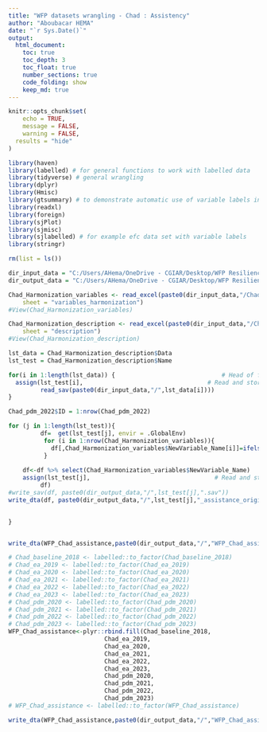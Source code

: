 ```yaml
---
title: "WFP datasets wrangling - Chad : Assistency"
author: "Aboubacar HEMA"
date: "`r Sys.Date()`"
output: 
  html_document:
    toc: true
    toc_depth: 3
    toc_float: true
    number_sections: true
    code_folding: show
    keep_md: true
---
```


```r
knitr::opts_chunk$set(
	echo = TRUE,
	message = FALSE,
	warning = FALSE,
  results = "hide"
)
```



```r
library(haven)
library(labelled) # for general functions to work with labelled data
library(tidyverse) # general wrangling
library(dplyr)
library(Hmisc)
library(gtsummary) # to demonstrate automatic use of variable labels in summary tables
library(readxl)
library(foreign)
library(sjPlot)
library(sjmisc)
library(sjlabelled) # for example efc data set with variable labels
library(stringr)
```



```r

rm(list = ls())
```

```r

dir_input_data = "C:/Users/AHema/OneDrive - CGIAR/Desktop/WFP Resilience dataset/data/input_data/Chad"
dir_output_data = "C:/Users/AHema/OneDrive - CGIAR/Desktop/WFP Resilience dataset/data/output_data/Chad"
```

```r

Chad_Harmonization_variables <- read_excel(paste0(dir_input_data,"/Chad_Harmonization_assistance.xlsx"), 
    sheet = "variables_harmonization")
#View(Chad_Harmonization_variables)

Chad_Harmonization_description <- read_excel(paste0(dir_input_data,"/Chad_Harmonization_assistance.xlsx"), 
    sheet = "description")
#View(Chad_Harmonization_description)
```

```r

lst_data = Chad_Harmonization_description$Data
lst_test = Chad_Harmonization_description$Name

for(i in 1:length(lst_data)) {                              # Head of for-loop
  assign(lst_test[i],                                   # Read and store data frames
         read_sav(paste0(dir_input_data,"/",lst_data[i])))
}

```

```r
Chad_pdm_2022$ID = 1:nrow(Chad_pdm_2022)
```


```r

for (j in 1:length(lst_test)){
         df=  get(lst_test[j], envir = .GlobalEnv)
          for (i in 1:nrow(Chad_Harmonization_variables)){
            df[,Chad_Harmonization_variables$NewVariable_Name[i]]=ifelse(is.na(Chad_Harmonization_variables[i,lst_test[j]]),NA,df[,Chad_Harmonization_variables[i,lst_test[j]][[1]]])
          }
    
    df<-df %>% select(Chad_Harmonization_variables$NewVariable_Name)
    assign(lst_test[j],                                   # Read and store data frames
         df)
#write_sav(df, paste0(dir_output_data,"/",lst_test[j],".sav"))
write_dta(df, paste0(dir_output_data,"/",lst_test[j],"_assistance_originalVars.dta"))
    

}



```

```r
write_dta(WFP_Chad_assistance,paste0(dir_output_data,"/","WFP_Chad_assistance_originalVars.dta"))
```




```r

# Chad_baseline_2018 <- labelled::to_factor(Chad_baseline_2018)
# Chad_ea_2019 <- labelled::to_factor(Chad_ea_2019)
# Chad_ea_2020 <- labelled::to_factor(Chad_ea_2020)
# Chad_ea_2021 <- labelled::to_factor(Chad_ea_2021)
# Chad_ea_2022 <- labelled::to_factor(Chad_ea_2022)
# Chad_ea_2023 <- labelled::to_factor(Chad_ea_2023)
# Chad_pdm_2020 <- labelled::to_factor(Chad_pdm_2020)
# Chad_pdm_2021 <- labelled::to_factor(Chad_pdm_2021)
# Chad_pdm_2022 <- labelled::to_factor(Chad_pdm_2022)
# Chad_pdm_2023 <- labelled::to_factor(Chad_pdm_2023)
WFP_Chad_assistance<-plyr::rbind.fill(Chad_baseline_2018,
                           Chad_ea_2019,
                           Chad_ea_2020,
                           Chad_ea_2021,
                           Chad_ea_2022,
                           Chad_ea_2023,
                           Chad_pdm_2020,
                           Chad_pdm_2021,
                           Chad_pdm_2022,
                           Chad_pdm_2023)
# WFP_Chad_assistance <- labelled::to_factor(WFP_Chad_assistance)
```


```r

write_dta(WFP_Chad_assistance,paste0(dir_output_data,"/","WFP_Chad_assistance_originalVars.dta"))
```
